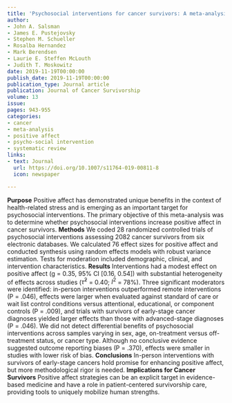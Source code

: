 ```yaml
---
title: 'Psychosocial interventions for cancer survivors: A meta-analysis of effects on positive affect'
author:
- John A. Salsman
- James E. Pustejovsky
- Stephen M. Schueller
- Rosalba Hernandez
- Mark Berendsen
- Laurie E. Steffen McLouth
- Judith T. Moskowitz
date: 2019-11-19T00:00:00
publish_date: 2019-11-19T00:00:00
publication_type: Journal article
publication: Journal of Cancer Survivorship
volume: 13
issue: 
pages: 943-955
categories:
- cancer
- meta-analysis
- positive affect
- psycho-social intervention
- systematic review
links:
- text: Journal
  url: https://doi.org/10.1007/s11764-019-00811-8
  icon: newspaper

---
```



__Purpose__
Positive affect has demonstrated unique benefits in the context of health-related stress and is emerging as an important target for psychosocial interventions. The primary objective of this meta-analysis was to determine whether psychosocial interventions increase positive affect in cancer survivors.
__Methods__
We coded 28 randomized controlled trials of psychosocial interventions assessing 2082 cancer survivors from six electronic databases. We calculated 76 effect sizes for positive affect and conducted synthesis using random effects models with robust variance estimation. Tests for moderation included demographic, clinical, and intervention characteristics.
__Results__
Interventions had a modest effect on positive affect (g = 0.35, 95% CI [0.16, 0.54]) with substantial heterogeneity of effects across studies ($\hat\tau^2$ = 0.40; $I^2$ = 78%). Three significant moderators were identified: in-person interventions outperformed remote interventions (P = .046), effects were larger when evaluated against standard of care or wait list control conditions versus attentional, educational, or component controls (P = .009), and trials with survivors of early-stage cancer diagnoses yielded larger effects than those with advanced-stage diagnoses (P = .046). We did not detect differential benefits of psychosocial interventions across samples varying in sex, age, on-treatment versus off-treatment status, or cancer type. Although no conclusive evidence suggested outcome reporting biases (P = .370), effects were smaller in studies with lower risk of bias.
__Conclusions__ In-person interventions with survivors of early-stage cancers hold promise for enhancing positive affect, but more methodological rigor is needed.
__Implications for Cancer Survivors__ Positive affect strategies can be an explicit target in evidence-based medicine and have a role in patient-centered survivorship care, providing tools to uniquely mobilize human strengths.

